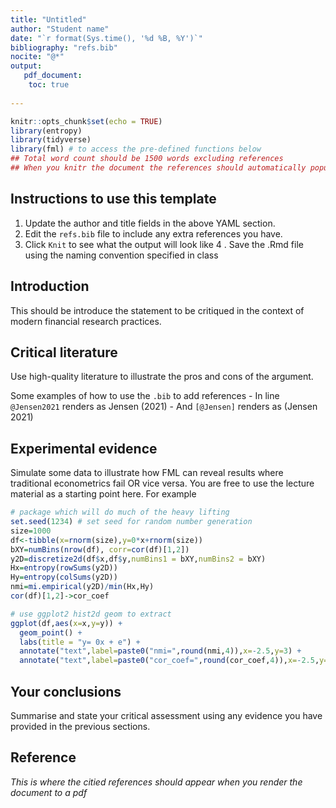 ```yaml
---
title: "Untitled"
author: "Student name"
date: "`r format(Sys.time(), '%d %B, %Y')`"
bibliography: "refs.bib"
nocite: "@*"
output:
   pdf_document:
    toc: true
    
---
```


```r
knitr::opts_chunk$set(echo = TRUE)
library(entropy) 
library(tidyverse)
library(fml) # to access the pre-defined functions below
## Total word count should be 1500 words excluding references
## When you knitr the document the references should automatically populate at the end of the document
```

## Instructions to use this template

1. Update the author and title fields in the above YAML section.
2. Edit the `refs.bib` file to include any extra references you have. 
3. Click `Knit` to see what the output will look like
4 . Save the .Rmd file using the naming convention specified in class

## Introduction


This should be introduce the statement to be critiqued in the context of modern financial research practices.

## Critical literature

Use high-quality literature to illustrate the pros and cons of the argument. 

Some examples of how to use the `.bib` to add references
- In line `@Jensen2021` renders as Jensen (2021)
-  And `[@Jensen]` renders as (Jensen 2021)

## Experimental evidence

Simulate some data to illustrate how FML can reveal results where traditional econometrics fail OR vice versa.  You are free to use the lecture material as a starting point here.  For example

```r
# package which will do much of the heavy lifting
set.seed(1234) # set seed for random number generation
size=1000
df<-tibble(x=rnorm(size),y=0*x+rnorm(size))
bXY=numBins(nrow(df), corr=cor(df)[1,2])
y2D=discretize2d(df$x,df$y,numBins1 = bXY,numBins2 = bXY)
Hx=entropy(rowSums(y2D))
Hy=entropy(colSums(y2D))
nmi=mi.empirical(y2D)/min(Hx,Hy)
cor(df)[1,2]->cor_coef
```

```r
# use ggplot2 hist2d geom to extract
ggplot(df,aes(x=x,y=y)) + 
  geom_point() + 
  labs(title = "y= 0x + e") + 
  annotate("text",label=paste0("nmi=",round(nmi,4)),x=-2.5,y=3) +
  annotate("text",label=paste0("cor_coef=",round(cor_coef,4)),x=-2.5,y=2.5)
```

## Your conclusions

Summarise and state your critical assessment using any evidence you have provided in the previous sections.

## Reference

*This is where the citied references should appear when you render the document to a pdf*
